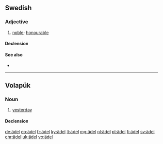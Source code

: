 {{also|adel|Adel|a del}}
==Swedish==

===Adjective===
{{sv-adj|ädlare|ädlast}}

# [[noble]]; [[honourable]]

====Declension====
{{sv-adj-reg|3=ädl}}

====See also====
* {{l|sv|adel}}

----

==Volapük==

===Noun===
{{vo-noun}}

# [[yesterday]]

====Declension====
{{vo-decl-noun}}

[[de:ädel]]
[[eo:ädel]]
[[fr:ädel]]
[[ky:ädel]]
[[lt:ädel]]
[[mg:ädel]]
[[pl:ädel]]
[[pt:ädel]]
[[fi:ädel]]
[[sv:ädel]]
[[chr:ädel]]
[[uk:ädel]]
[[vo:ädel]]